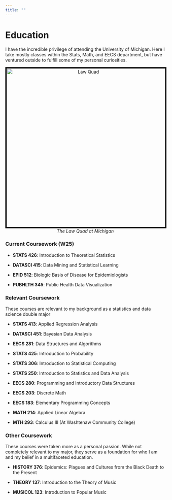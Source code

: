 ```yaml
---
title: ""
---
```


# Education

I have the incredible privilege of attending the University of Michigan. Here I take mostly classes within the Stats, Math, and EECS department, but have ventured outside to fulfill some of my personal curiosities.

<div style="text-align: center;">
  <img src="images/law-quad.jpg" alt="Law Quad" width="500" style="border: 4px solid black;"/>
  <br/>
  <em>The Law Quad at Michigan</em>
</div>

### Current Coursework (W25)

-   **STATS 426**: Introduction to Theoretical Statistics

-   **DATASCI 415**: Data Mining and Statistical Learning

-   **EPID 512**: Biologic Basis of Disease for Epidemiologists

-   **PUBHLTH 345**: Public Health Data Visualization

### Relevant Coursework

These courses are relevant to my background as a statistics and data science double major

-   **STATS 413**: Applied Regression Analysis

-   **DATASCI 451**: Bayesian Data Analysis

-   **EECS 281**: Data Structures and Algorithms

-   **STATS 425**: Introduction to Probability

-   **STATS 306**: Introduction to Statistical Computing

-   **STATS 250**: Introduction to Statistics and Data Analysis

-   **EECS 280**: Programming and Introductory Data Structures

-   **EECS 203**: Discrete Math

-   **EECS 183**: Elementary Programming Concepts

-   **MATH 214**: Applied Linear Algebra

-   **MTH 293**: Calculus III (At Washtenaw Community College)

### Other Coursework

These courses were taken more as a personal passion. While not completely relevant to my major, they serve as a foundation for who I am and my belief in a multifaceted education.

-   **HISTORY 376**: Epidemics: Plagues and Cultures from the Black Death to the Present

-   **THEORY 137**: Introduction to the Theory of Music

-   **MUSICOL 123**: Introduction to Popular Music
